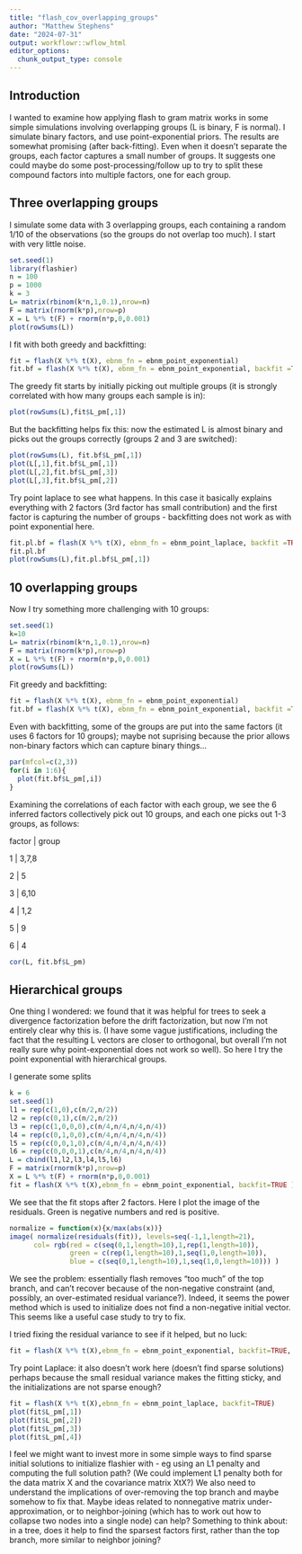 ```yaml
---
title: "flash_cov_overlapping_groups"
author: "Matthew Stephens"
date: "2024-07-31"
output: workflowr::wflow_html
editor_options:
  chunk_output_type: console
---
```


## Introduction

I wanted to examine how applying flash to gram matrix works in some simple simulations involving overlapping groups (L is binary, F is normal). I simulate binary factors, and use point-exponential priors.
The results are somewhat promising (after back-fitting). Even when it doesn't separate the groups, each factor captures a small number of groups. It suggests one could maybe do some post-processing/follow up to try to split these compound factors into multiple factors, one for each group.

## Three overlapping groups

I simulate some data with 3 overlapping groups, each containing a random
1/10 of the observations (so the groups do not overlap too much).
I start with very little noise.

```r
set.seed(1)
library(flashier)
n = 100
p = 1000
k = 3
L= matrix(rbinom(k*n,1,0.1),nrow=n)
F = matrix(rnorm(k*p),nrow=p)
X = L %*% t(F) + rnorm(n*p,0,0.001)
plot(rowSums(L))
```

I fit with both greedy and backfitting:
```r
fit = flash(X %*% t(X), ebnm_fn = ebnm_point_exponential)
fit.bf = flash(X %*% t(X), ebnm_fn = ebnm_point_exponential, backfit =TRUE)
```

The greedy fit starts by initially picking out multiple groups (it is strongly correlated with how many groups each sample is in):
```r
plot(rowSums(L),fit$L_pm[,1])
```

But the backfitting helps fix this: now the estimated L is almost binary and picks out the groups correctly (groups 2 and 3 are switched):
```r
plot(rowSums(L), fit.bf$L_pm[,1])
plot(L[,1],fit.bf$L_pm[,1])
plot(L[,2],fit.bf$L_pm[,3])
plot(L[,3],fit.bf$L_pm[,2])
```

Try point laplace to see what happens. In this case it basically explains everything with 2 factors (3rd factor has small contribution) and the first factor is capturing the number of groups - backfitting does not work as with point exponential here.
```r
fit.pl.bf = flash(X %*% t(X), ebnm_fn = ebnm_point_laplace, backfit =TRUE)
fit.pl.bf
plot(rowSums(L),fit.pl.bf$L_pm[,1])
```



## 10 overlapping groups

Now I try something more challenging with 10 groups:
```r
set.seed(1)
k=10
L= matrix(rbinom(k*n,1,0.1),nrow=n)
F = matrix(rnorm(k*p),nrow=p)
X = L %*% t(F) + rnorm(n*p,0,0.001)
plot(rowSums(L))
```

Fit greedy and backfitting:
```r
fit = flash(X %*% t(X), ebnm_fn = ebnm_point_exponential)
fit.bf = flash(X %*% t(X), ebnm_fn = ebnm_point_exponential, backfit =TRUE)
```

Even with backfitting, some of the groups are put into the same factors (it uses 6 factors for 10 groups); maybe not suprising because the prior allows non-binary factors which can capture binary things...
```r
par(mfcol=c(2,3))
for(i in 1:6){
  plot(fit.bf$L_pm[,i])
}
```

Examining the correlations of each factor with each group, we see the 6 inferred factors collectively pick out 10 groups, and each one picks out 1-3 groups, as follows: 

factor | group

1 | 3,7,8

2 | 5

3 | 6,10

4 | 1,2

5 | 9

6 | 4

```r
cor(L, fit.bf$L_pm)
```

## Hierarchical groups

One thing I wondered: we found that it was helpful for trees to seek a divergence factorization before the drift factorization, but now I'm not entirely clear why this is. (I have some vague justifications, including the fact that the resulting L vectors are closer to orthogonal, but overall I'm not really sure why point-exponential does not work so well). So here I try the point exponential with hierarchical groups.


I generate some splits 
```r
k = 6
set.seed(1)
l1 = rep(c(1,0),c(n/2,n/2))
l2 = rep(c(0,1),c(n/2,n/2))
l3 = rep(c(1,0,0,0),c(n/4,n/4,n/4,n/4))
l4 = rep(c(0,1,0,0),c(n/4,n/4,n/4,n/4))
l5 = rep(c(0,0,1,0),c(n/4,n/4,n/4,n/4))
l6 = rep(c(0,0,0,1),c(n/4,n/4,n/4,n/4))
L = cbind(l1,l2,l3,l4,l5,l6)
F = matrix(rnorm(k*p),nrow=p)
X = L %*% t(F) + rnorm(n*p,0,0.001)
fit = flash(X %*% t(X),ebnm_fn = ebnm_point_exponential, backfit=TRUE )
```

We see that the fit stops after 2 factors. Here I plot the image of the residuals. Green is negative numbers and red is positive.
```r
normalize = function(x){x/max(abs(x))}
image( normalize(residuals(fit)), levels=seq(-1,1,length=21),
      col= rgb(red = c(seq(0,1,length=10),1,rep(1,length=10)), 
               green = c(rep(1,length=10),1,seq(1,0,length=10)), 
               blue = c(seq(0,1,length=10),1,seq(1,0,length=10))) )
```

We see the problem: essentially flash removes "too much" of the top branch, and can't recover because of the non-negative constraint
(and, possibly, an over-estimated residual variance?). Indeed, it seems the power method which is used to initialize does not find a non-negative initial vector. This seems like a useful case study to try to fix. 

I tried fixing the residual variance to see if it helped, but no luck:
```r
fit = flash(X %*% t(X),ebnm_fn = ebnm_point_exponential, backfit=TRUE, var_type = NULL, S = 0.001 )
```

Try point Laplace: it also doesn't work here (doesn't find sparse solutions) perhaps because the small residual variance makes the fitting sticky, and the initializations are not sparse enough?
```r
fit = flash(X %*% t(X),ebnm_fn = ebnm_point_laplace, backfit=TRUE)
plot(fit$L_pm[,1])
plot(fit$L_pm[,2])
plot(fit$L_pm[,3])
plot(fit$L_pm[,4])
```

I feel we might want to invest more in some simple ways to find sparse initial solutions to initialize flashier with - eg using an L1 penalty and computing the full solution path? (We could implement L1 penalty both for the data matrix X and the covariance matrix XtX?) We also need to understand the implications of over-removing the top branch and maybe somehow to fix that. Maybe ideas related to nonnegative matrix under-approximation,
or to neighbor-joining (which has to work out how to collapse two nodes into a single node) can help? Something to think about: in a tree, does it help to find the sparsest factors first, rather than the top branch, more similar to neighbor joining?

